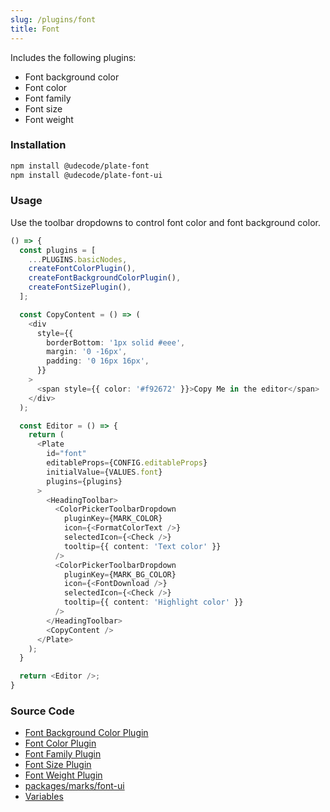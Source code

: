 ```yaml
---
slug: /plugins/font
title: Font
---
```


Includes the following plugins:
- Font background color
- Font color
- Font family
- Font size
- Font weight

### Installation

```bash npm2yarn
npm install @udecode/plate-font
npm install @udecode/plate-font-ui
```

### Usage

Use the toolbar dropdowns to control font color and font background color.

```ts live
() => {
  const plugins = [
    ...PLUGINS.basicNodes,
    createFontColorPlugin(),
    createFontBackgroundColorPlugin(),
    createFontSizePlugin(),
  ];

  const CopyContent = () => (
    <div
      style={{
        borderBottom: '1px solid #eee',
        margin: '0 -16px',
        padding: '0 16px 16px',
      }}
    >
      <span style={{ color: '#f92672' }}>Copy Me in the editor</span>
    </div>
  );

  const Editor = () => {
    return (
      <Plate
        id="font"
        editableProps={CONFIG.editableProps}
        initialValue={VALUES.font}
        plugins={plugins}
      >
        <HeadingToolbar>
          <ColorPickerToolbarDropdown
            pluginKey={MARK_COLOR}
            icon={<FormatColorText />}
            selectedIcon={<Check />}
            tooltip={{ content: 'Text color' }}
          />
          <ColorPickerToolbarDropdown
            pluginKey={MARK_BG_COLOR}
            icon={<FontDownload />}
            selectedIcon={<Check />}
            tooltip={{ content: 'Highlight color' }}
          />
        </HeadingToolbar>
        <CopyContent />
      </Plate>
    );
  }

  return <Editor />;
}
```

### Source Code

- [Font Background Color Plugin](https://github.com/udecode/plate/blob/main/packages/marks/font/src/createFontBackgroundColorPlugin.ts)
- [Font Color Plugin](https://github.com/udecode/plate/blob/main/packages/marks/font/src/createFontColorPlugin.ts)
- [Font Family Plugin](https://github.com/udecode/plate/blob/main/packages/marks/font/src/createFontFamilyPlugin.ts)
- [Font Size Plugin](https://github.com/udecode/plate/blob/main/packages/marks/font/src/createFontSizePlugin.ts)
- [Font Weight Plugin](https://github.com/udecode/plate/blob/main/packages/marks/font/src/createFontWeightPlugin.ts)
- [packages/marks/font-ui](https://github.com/udecode/plate/tree/main/packages/marks/font-ui/src)
- [Variables](https://github.com/udecode/plate/blob/main/docs/src/live/live.tsx)
